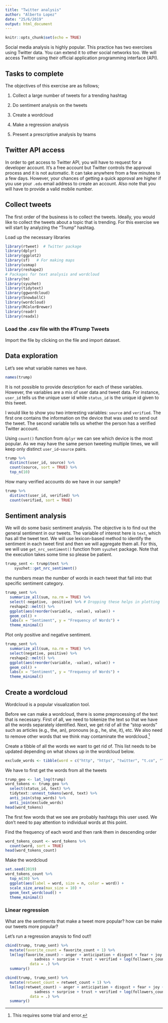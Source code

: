 ---
title: "Twitter analysis"
author: "Alberto Lopez"
date: "25/6/2019"
output: html_document
---

```{r setup, include=FALSE}
knitr::opts_chunk$set(echo = TRUE)
```

Social media analysis is highly popular. This practice has two exercises using Twitter data. You can extend it to other social networks too. We will access Twitter using their official application programming interface (API).

## Tasks to complete

The objectives of this exercise are as follows;

1. Collect a large number of tweets for a trending hashtag

3. Do sentiment analysis on the tweets

4. Create a wordcloud

5. Make a regression analysis

6. Present a prescriptive analysis by teams

## Twitter API access

In order to get access to Twitter API, you will have to request for a developer account. It's a free account but Twitter controls the approval process and it is not automatic. It can take anywhere from a few minutes to a few days. However, your chances of getting a quick approval are higher if you use your `.edu` email address to create an account. Also note that you will have to provide a valid mobile number. 


## Collect tweets

The first order of the business is to collect the tweets. Ideally, you would like to collect the tweets about a topic that is trending. For this exercise we will start by analyzing the "Trump" hashtag. 


Load up the necessary libraries

```{r warning=FALSE, message=FALSE, error=FALSE}
library(rtweet)  # Twitter package
library(dplyr)
library(ggplot2)
library(sf)   # For making maps
library(usmap)
library(reshape2)
# Packages for text analysis and wordcloud
library(tm)
library(syuzhet)
library(tidytext)
library(ggwordcloud)
library(SnowballC)
library(wordcloud)
library(RColorBrewer)
library(readr)
library(readxl)
```


### Load the .csv file with the #Trump Tweets

Import the file by clicking on the file and import dataset.


## Data exploration

Let's see what variable names we have.

```{r}
names(trump)
```

It is not possible to provide description for each of these variables. However, the variables are a mix of user data and tweet data. For instance, `user_id` tells us the unique user id while `status_id` is the unique id given to this tweet. 


I would like to show you two interesting variables: `source` and `verified`. The first one contains the information on the device that was used to send out the tweet. The second variable tells us whether the person has a verified Twitter account.

Using `count()` function from `dplyr` we can see which device is the most popular. As we may have the same person tweeting multiple times, we will keep only distinct `user_id`-`source` pairs.

```{r}
trump %>% 
  distinct(user_id, source) %>% 
  count(source, sort = TRUE) %>% 
  top_n(10)
```

How many verified accounts do we have in our sample?

```{r}
trump %>% 
  distinct(user_id, verified) %>% 
  count(verified, sort = TRUE)
```

## Sentiment analysis

We will do some basic sentiment analysis. The objective is to find out the general sentiment in our tweets. The variable of interest here is `text`, which has all the tweet text. We will use lexicon-based method to identify the sentiment in each tweet first and then we will aggregate them all. For this, we will use `get_nrc_sentiment()` function from `syuzhet` package. Note that the execution takes some time so please be patient.

```{r eval = FALSE}
trump_sent <- trump$text %>% 
    syuzhet::get_nrc_sentiment()
```

the numbers mean the number of words in each tweet that fall into that specific sentiment category.

```{r}
trump_sent %>% 
  summarize_all(sum, na.rm = TRUE) %>% 
  select(-negative, -positive) %>% # Dropping these helps in plotting
  reshape2::melt() %>% 
  ggplot(aes(reorder(variable, -value), value)) +
  geom_col() +
  labs(x = "Sentiment", y = "Frequency of Words") +
  theme_minimal()
```

Plot only positive and negative sentiment.

```{r}
trump_sent %>% 
  summarize_all(sum, na.rm = TRUE) %>% 
  select(negative, positive) %>% 
  reshape2::melt() %>% 
  ggplot(aes(reorder(variable, -value), value)) +
  geom_col() +
  labs(x = "Sentiment", y = "Frequency of Words") +
  theme_minimal()
```


## Create a wordcloud

Wordcloud is a popular visualization tool.

Before we can make a wordcloud, there is some preprocessing of the text that is necessary. First of all, we need to tokenize the text so that we have all the words separately identified. Next, we get rid of all the "stop words" such as articles (e.g., the, an), pronouns (e.g., he, she, it), etc. We also need to remove other words that we think may contaminate the wordcloud.^[This requires some trial and error.] 

Create a tibble of all the words we want to get rid of. This list needs to be updated depending on what shows up in the wordcloud below.

```{r}
exclude_words <- tibble(word = c("http", "https", "twitter", "t.co", "Trump", "trump", "realdonaldtrump", "amp", "trump´s", "trump's", "donald", "gop", "type", "it's", "don't"))
```

We have to first get the words from all the tweets

```{r}
trump_geo <- lat_lng(trump)
word_tokens <- trump_geo %>% 
  select(status_id, text) %>% 
  tidytext::unnest_tokens(word, text) %>% 
  anti_join(stop_words) %>% 
  anti_join(exclude_words)
head(word_tokens)
```

The first few words that we see are probably hashtags this user used. We don't need to pay attention to individual words at this point.

Find the frequency of each word and then rank them in descending order

```{r}
word_tokens_count <- word_tokens %>% 
  count(word, sort = TRUE)
head(word_tokens_count)
```

Make the wordcloud

```{r}
set.seed(2019)
word_tokens_count %>% 
  top_n(30) %>% 
  ggplot(aes(label = word, size = n, color = word)) +
  scale_size_area(max_size = 10) +
  geom_text_wordcloud() +
  theme_minimal()
```


### Linear regression

What are the sentiments that make a tweet more popular? how can be make our tweets more popular?

Let's run a regression anaysis to find out!!


```{r}
cbind(trump, trump_sent) %>% 
  mutate(favorite_count = favorite_count + 1) %>% 
  lm(log(favorite_count) ~ anger + anticipation + disgust + fear + joy +
             sadness + surprise + trust + verified + log(followers_count+1),
           data = .) %>% 
  summary()
```




```{r}
cbind(trump, trump_sent) %>% 
  mutate(retweet_count = retweet_count + 1) %>% 
  lm(log(retweet_count) ~ anger + anticipation + disgust + fear + joy +
             sadness + surprise + trust + verified + log(followers_count+1),
           data = .) %>% 
  summary()
```



